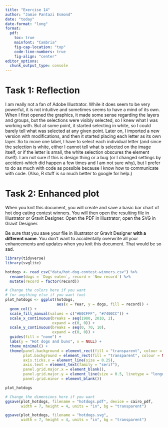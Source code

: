 ```yaml
---
title: "Exercise 14"
author: "Jamie Pantazi Esmond"
date: "today"
date-format: "long"
format: 
  pdf: 
    toc: true
    mainfont: "Cambria"
    fig-cap-location: "top"
    code-line-numbers: true
    fig-align: "center"
editor_options: 
  chunk_output_type: console
---
```


# Task 1: Reflection

I am really not a fan of Adobe Illustrator. While it does seem to be very powerful, it is not intuitive and sometimes seems to have a mind of its own. When I first opened the graphics, it made some sense regarding the layers and groups, but the selections were visibly selected, so I knew what I was working with. But at some point, it started selecting in white, so I could barely tell what was selected at any given point. Later on, I imported a new version with modifications, and then it started placing each letter as its own layer. So to move one label, I have to select each individual letter (and since the selection is white, either I cannot tell what is selected on the image itself, or if the letter is small, the white selection obscures the element itself). I am not sure if this is design thing or a bug (or I changed settings by accident-which did happen a few times and I am not sure why), but I prefer to do as much with code as possible because I know how to communicate with code. (Also, R stuff is so much better to google for help.)

# Task 2: Enhanced plot

When you knit this document, you will create and save a basic bar chart of hot dog eating contest winners. You will then open the resulting file in Illustrator or Gravit Designer. Open the PDF in Illustrator; open the SVG in Gravit Designer.

Be sure that you save your file in Illustrator or Gravit Designer **with a different name**. You don't want to accidentally overwrite all your enhancements and updates when you knit this document. That would be so sad.

```r
library(tidyverse)
library(svglite)

hotdogs <- read_csv("data/hot-dog-contest-winners.csv") %>%
  rename(dogs = `Dogs eaten`, record = `New record`) %>%
  mutate(record = factor(record))

# Change the colors here if you want
# (or anything else if you want too)
plot_hotdogs <- ggplot(hotdogs, 
                       aes(x = Year, y = dogs, fill = record)) + 
  geom_col() + 
  scale_fill_manual(values = c("#E0CFFF", "#7400CC")) +
  scale_x_continuous(breaks = seq(1980, 2010, 2), 
                     expand = c(0, 0)) +
  scale_y_continuous(breaks = seq(0, 70, 10), 
                     expand = c(0, 0)) +
  guides(fill = "none") +
  labs(y = "Hot dogs and buns", x = NULL) +
  theme_minimal() +
  theme(panel.background = element_rect(fill = "transparent", colour = NA),
        plot.background = element_rect(fill = "transparent", colour = NA),
        axis.ticks.x = element_line(size = 0.25),
        axis.text = element_text(family = "serif"),
        panel.grid.major.x = element_blank(),
        panel.grid.major.y = element_line(size = 0.5, linetype = "longdash"),
        panel.grid.minor = element_blank())

plot_hotdogs

# Change the dimensions here if you want
ggsave(plot_hotdogs, filename = "hotdogs.pdf", device = cairo_pdf,
       width = 7, height = 4, units = "in", bg = "transparent")

ggsave(plot_hotdogs, filename = "hotdogs.svg",
       width = 7, height = 4, units = "in", bg = "transparent")
```
